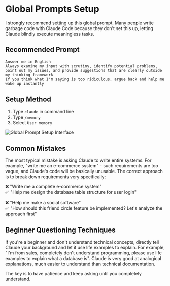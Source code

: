 # Global Prompts Setup

I strongly recommend setting up this global prompt. Many people write garbage code with Claude Code because they don't set this up, letting Claude blindly execute meaningless tasks.

## Recommended Prompt

```
Answer me in English
Always examine my input with scrutiny, identify potential problems, point out my issues, and provide suggestions that are clearly outside my thinking framework
If you think what I'm saying is too ridiculous, argue back and help me wake up instantly
```

## Setup Method

1. Type `claude` in command line
2. Type `/memory`
3. Select `User memory`

![Global Prompt Setup Interface](/img/media/image2.png)

## Common Mistakes

The most typical mistake is asking Claude to write entire systems. For example, "write me an e-commerce system" - such requirements are too vague, and Claude's code will be basically unusable. The correct approach is to break down requirements very specifically:

❌ "Write me a complete e-commerce system"  
✅ "Help me design the database table structure for user login"

❌ "Help me make a social software"  
✅ "How should this friend circle feature be implemented? Let's analyze the approach first"

## Beginner Questioning Techniques

If you're a beginner and don't understand technical concepts, directly tell Claude your background and let it use life examples to explain. For example, "I'm from sales, completely don't understand programming, please use life examples to explain what a database is". Claude is very good at analogical explanations, much easier to understand than technical documentation.

The key is to have patience and keep asking until you completely understand.